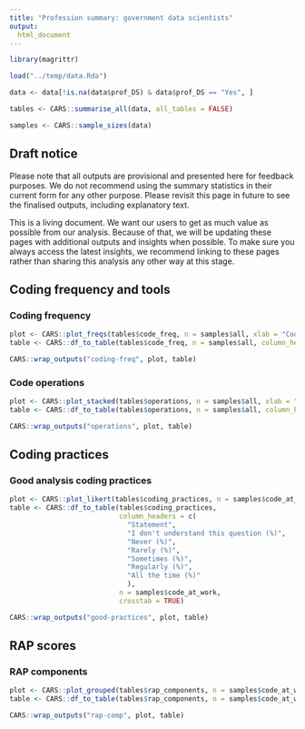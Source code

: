 ```yaml
---
title: "Profession summary: government data scientists"
output:
  html_document
---
```


[comment]: <> (This document makes use of custom open and close tags for use with glue::glue() (" and ", respectively))
[comment]: <> (This document should only be edited as a template: quarto/templates/summary.qmd)

```r

library(magrittr)

load("../temp/data.Rda")

data <- data[!is.na(data$prof_DS) & data$prof_DS == "Yes", ]

tables <- CARS::summarise_all(data, all_tables = FALSE)

samples <- CARS::sample_sizes(data)

```


## Draft notice

Please note that all outputs are provisional and presented here for feedback purposes. We do not recommend using the summary statistics in their current form for any other purpose. Please revisit this page in future to see the finalised outputs, including explanatory text. 

This is a living document. We want our users to get as much value as possible from our analysis. Because of that, we will be updating these pages with additional outputs and insights when possible. To make sure you always access the latest insights, we recommend linking to these pages rather than sharing this analysis any other way at this stage. 


## Coding frequency and tools

### Coding frequency

```r

plot <- CARS::plot_freqs(tables$code_freq, n = samples$all, xlab = "Coding frequency", ylab = "%", font_size = 14)
table <- CARS::df_to_table(tables$code_freq, n = samples$all, column_headers = c("Coding frequency", "Percent"))

CARS::wrap_outputs("coding-freq", plot, table)

```


### Code operations

```r

plot <- CARS::plot_stacked(tables$operations, n = samples$all, xlab = "%", ylab = "Operation", font_size = 14)
table <- CARS::df_to_table(tables$operations, n = samples$all, column_headers = c("Operation", "I do some or all of this by coding (%)", "I do this without coding (%)"), crosstab = TRUE)

CARS::wrap_outputs("operations", plot, table)

```


## Coding practices

### Good analysis coding practices

```r
plot <- CARS::plot_likert(tables$coding_practices, n = samples$code_at_work, mid = 5, neutral_mid = FALSE, break_q_names_col = "name", max_lines = 3, xlab = "%", font_size = 14, height = 1200)
table <- CARS::df_to_table(tables$coding_practices, 
                           column_headers = c(
                             "Statement",
                             "I don't understand this question (%)",
                             "Never (%)", 
                             "Rarely (%)", 
                             "Sometimes (%)",
                             "Regularly (%)", 
                             "All the time (%)"
                             ),
                           n = samples$code_at_work,
                           crosstab = TRUE)

CARS::wrap_outputs("good-practices", plot, table)

```


## RAP scores

### RAP components

```r

plot <- CARS::plot_grouped(tables$rap_components, n = samples$code_at_work, orientation = "h", ylab = "%", xlab = "RAP component", font_size = 14)
table <- CARS::df_to_table(tables$rap_components, n = samples$code_at_work, column_headers = c("RAP component", "Type", "Percentage of analysts who code in their work"))

CARS::wrap_outputs("rap-comp", plot, table)

```
